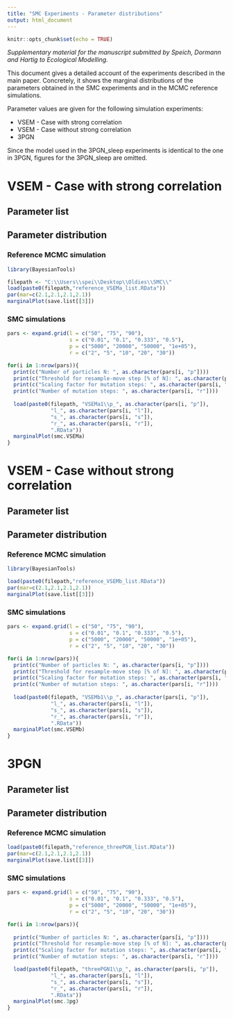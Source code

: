 ---
title: "SMC Experiments - Parameter distributions"
output: html_document
---

```{r setup, include=FALSE}
knitr::opts_chunk$set(echo = TRUE)
```

*Supplementary material for the manuscript submitted by Speich, Dormann and Hartig to Ecological Modelling.*

This document gives a detailed account of the experiments described in the main paper. Concretely, it shows the marginal distributions of the parameters obtained in the SMC experiments and in the MCMC reference simulations.

Parameter values are given for the following simulation experiments:

* VSEM - Case with strong correlation
* VSEM - Case without strong correlation
* 3PGN

Since the model used in the 3PGN_sleep experiments is identical to the one in 3PGN, figures for the 3PGN_sleep are omitted. 


# VSEM - Case with strong correlation

## Parameter list

## Parameter distribution

### Reference MCMC simulation

```{r mcmc.VSEMa, echo=FALSE, fig.height=6}
library(BayesianTools)

filepath <- "C:\\Users\\spei\\Desktop\\Oldies\\SMC\\"
load(paste0(filepath,"reference_VSEMa_list.RData"))
par(mar=c(2.1,2.1,2.1,2.1))
marginalPlot(save.list[[3]])

```

### SMC simulations
```{r smc.VSEMa, echo=FALSE, fig.height=6}

pars <- expand.grid(l = c("50", "75", "90"),
                    s = c("0.01", "0.1", "0.333", "0.5"),
                    p = c("5000", "20000", "50000", "1e+05"),
                    r = c("2", "5", "10", "20", "30"))

for(i in 1:nrow(pars)){
  print(c("Number of particles N: ", as.character(pars[i, "p"])))
  print(c("Threshold for resample-move step [% of N]: ", as.character(pars[i, "l"])))
  print(c("Scaling factor for mutation steps: ", as.character(pars[i, "s"])))
  print(c("Number of mutation steps: ", as.character(pars[i, "r"])))
  
  load(paste0(filepath, "VSEMa1\\p_", as.character(pars[i, "p"]),
              "l_", as.character(pars[i, "l"]),
              "s_", as.character(pars[i, "s"]),
              "r_", as.character(pars[i, "r"]),
              ".RData"))
  marginalPlot(smc.VSEMa)
}

```

# VSEM - Case without strong correlation

## Parameter list

## Parameter distribution

### Reference MCMC simulation

```{r mcmc.VSEMb, echo=FALSE, fig.height=6}
library(BayesianTools)

load(paste0(filepath,"reference_VSEMb_list.RData"))
par(mar=c(2.1,2.1,2.1,2.1))
marginalPlot(save.list[[3]])

```

### SMC simulations
```{r smc.VSEMb, echo=FALSE, fig.height=6}

pars <- expand.grid(l = c("50", "75", "90"),
                    s = c("0.01", "0.1", "0.333", "0.5"),
                    p = c("5000", "20000", "50000", "1e+05"),
                    r = c("2", "5", "10", "20", "30"))

for(i in 1:nrow(pars)){
  print(c("Number of particles N: ", as.character(pars[i, "p"])))
  print(c("Threshold for resample-move step [% of N]: ", as.character(pars[i, "l"])))
  print(c("Scaling factor for mutation steps: ", as.character(pars[i, "s"])))
  print(c("Number of mutation steps: ", as.character(pars[i, "r"])))
  
  load(paste0(filepath, "VSEMb1\\p_", as.character(pars[i, "p"]),
              "l_", as.character(pars[i, "l"]),
              "s_", as.character(pars[i, "s"]),
              "r_", as.character(pars[i, "r"]),
              ".RData"))
  marginalPlot(smc.VSEMb)
}

```

# 3PGN

## Parameter list

## Parameter distribution

### Reference MCMC simulation

```{r mcmc.3PG, echo=FALSE, fig.height=12}

load(paste0(filepath,"reference_threePGN_list.RData"))
par(mar=c(2.1,2.1,2.1,2.1))
marginalPlot(save.list[[3]])

```

### SMC simulations
```{r smc.3PGN, echo=FALSE, fig.height=12}

pars <- expand.grid(l = c("50", "75", "90"),
                    s = c("0.01", "0.1", "0.333", "0.5"),
                    p = c("5000", "20000", "50000", "1e+05"),
                    r = c("2", "5", "10", "20", "30"))

for(i in 1:nrow(pars)){
  
  print(c("Number of particles N: ", as.character(pars[i, "p"])))
  print(c("Threshold for resample-move step [% of N]: ", as.character(pars[i, "l"])))
  print(c("Scaling factor for mutation steps: ", as.character(pars[i, "s"])))
  print(c("Number of mutation steps: ", as.character(pars[i, "r"])))

  load(paste0(filepath, "threePGN1\\p_", as.character(pars[i, "p"]),
              "l_", as.character(pars[i, "l"]),
              "s_", as.character(pars[i, "s"]),
              "r_", as.character(pars[i, "r"]),
              ".RData"))
  marginalPlot(smc.3pg)
}

```
